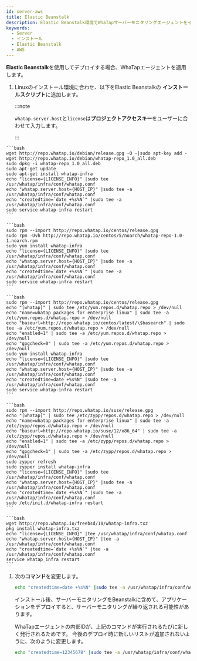 ```yaml
---
id: server-aws
title: Elastic Beanstalk
description: Elastic Beanstalk環境でWhaTapサーバーモニタリングエージェントをインストールする方法を提供します。
keywords:
  - Server
  - インストール
  - Elastic Beanstalk
  - AWS
---
```



**Elastic Beanstalk**を使用してデプロイする場合、WhaTapエージェントを適用します。

1. Linuxのインストール環境に合わせ、以下をElastic Beanstalkの **インストールスクリプト**に追加します。

   :::note

   `whatap.server.host`と`license`は**プロジェクトアクセスキー**をユーザーに合わせて入力します。

   :::

<Tabs>
<TabItem value="du" label="Debian / Ubuntu" default>

````
```bash
wget http://repo.whatap.io/debian/release.gpg -O -|sudo apt-key add -
wget http://repo.whatap.io/debian/whatap-repo_1.0_all.deb
sudo dpkg -i whatap-repo_1.0_all.deb
sudo apt-get update
sudo apt-get install whatap-infra
echo "license={LICENSE_INFO}" |sudo tee /usr/whatap/infra/conf/whatap.conf
echo "whatap.server.host={HOST_IP}" |sudo tee -a /usr/whatap/infra/conf/whatap.conf
echo "createdtime=`date +%s%N`" |sudo tee -a /usr/whatap/infra/conf/whatap.conf
sudo service whatap-infra restart
```
````

</TabItem>
<TabItem value="co" label="CentOS">

````
```bash
sudo rpm --import http://repo.whatap.io/centos/release.gpg
sudo rpm -Uvh http://repo.whatap.io/centos/5/noarch/whatap-repo-1.0-1.noarch.rpm
sudo yum install whatap-infra
echo "license={LICENSE_INFO}" |sudo tee /usr/whatap/infra/conf/whatap.conf
echo "whatap.server.host={HOST_IP}" |sudo tee -a /usr/whatap/infra/conf/whatap.conf
echo "createdtime=`date +%s%N`" |sudo tee -a /usr/whatap/infra/conf/whatap.conf
sudo service whatap-infra restart
```
````

</TabItem>
<TabItem value="al" label="Amazon Linux">

````
```bash
sudo rpm --import http://repo.whatap.io/centos/release.gpg
echo "[whatap]" | sudo tee /etc/yum.repos.d/whatap.repo > /dev/null
echo "name=whatap packages for enterprise linux" | sudo tee -a /etc/yum.repos.d/whatap.repo > /dev/null
echo "baseurl=http://repo.whatap.io/centos/latest/\$basearch" | sudo tee -a /etc/yum.repos.d/whatap.repo > /dev/null
echo "enabled=1" | sudo tee -a /etc/yum.repos.d/whatap.repo > /dev/null
echo "gpgcheck=0" | sudo tee -a /etc/yum.repos.d/whatap.repo > /dev/null
sudo yum install whatap-infra
echo "license={LICENSE_INFO}" |sudo tee /usr/whatap/infra/conf/whatap.conf
echo "whatap.server.host={HOST_IP}" |sudo tee -a /usr/whatap/infra/conf/whatap.conf
echo "createdtime=date +%s%N" |sudo tee -a /usr/whatap/infra/conf/whatap.conf
sudo service whatap-infra restart
```
````

</TabItem>
</Tabs>

<Tabs>
<TabItem value="suse" label="SUSE">

````
```bash 
sudo rpm --import http://repo.whatap.io/suse/release.gpg
echo "[whatap]" | sudo tee /etc/zypp/repos.d/whatap.repo > /dev/null
echo "name=whatap packages for enterprise linux" | sudo tee -a /etc/zypp/repos.d/whatap.repo > /dev/null
echo "baseurl=http://repo.whatap.io/suse/12/x86_64" | sudo tee -a /etc/zypp/repos.d/whatap.repo > /dev/null
echo "enabled=1" | sudo tee -a /etc/zypp/repos.d/whatap.repo > /dev/null
echo "gpgcheck=1" | sudo tee -a /etc/zypp/repos.d/whatap.repo > /dev/null
sudo zypper refresh
sudo zypper install whatap-infra
echo "license={LICENSE_INFO}" |sudo tee /usr/whatap/infra/conf/whatap.conf
echo "whatap.server.host={HOST_IP}" |sudo tee -a /usr/whatap/infra/conf/whatap.conf
echo "createdtime=`date +%s%N`" |sudo tee -a /usr/whatap/infra/conf/whatap.conf
sudo /etc/init.d/whatap-infra restart
```
````

</TabItem>
<TabItem value="fb" label="FreeBSD">

````
```bash 
wget http://repo.whatap.io/freebsd/10/whatap-infra.txz
pkg install whatap-infra.txz
echo "license={LICENSE_INFO}" |tee /usr/whatap/infra/conf/whatap.conf
echo "whatap.server.host={HOST_IP}" |tee -a /usr/whatap/infra/conf/whatap.conf
echo "createdtime=`date +%s%N`" |tee -a /usr/whatap/infra/conf/whatap.conf
service whatap_infra restart
```
````

</TabItem>
</Tabs>

1. 次の**コマンド**を変更します。

   ```bash
   echo "createdtime=date +%s%N" |sudo tee -a /usr/whatap/infra/conf/whatap.conf
   ```

   インストール後、サーバーモニタリングをBeanstalkに含めて、アプリケーションをデプロイすると、サーバーモニタリングが繰り返される可能性があります。 

   WhaTapエージェントの内部IDが、上記のコマンドが実行されるたびに新しく発行されるためです。 今後のデプロイ時に新しいリストが追加されないように、次のように変更します。

   ```bash
   echo "createdtime=12345678" |sudo tee -a /usr/whatap/infra/conf/whatap.conf
   ```
